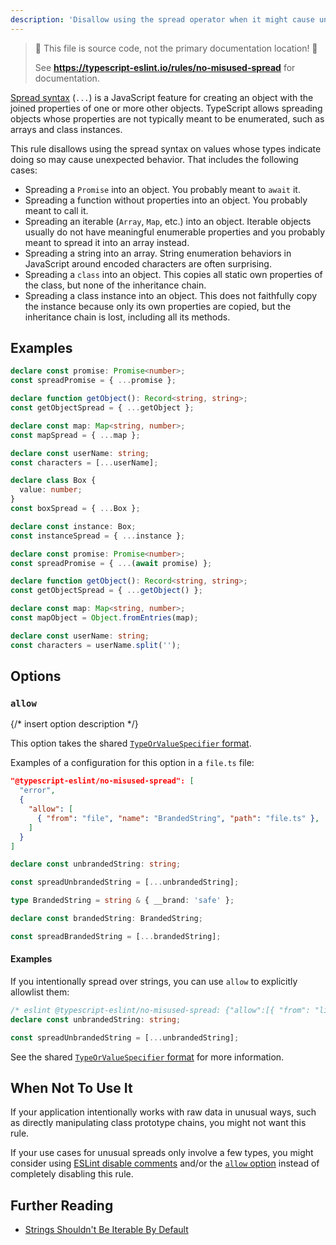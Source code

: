 ```yaml
---
description: 'Disallow using the spread operator when it might cause unexpected behavior.'
---
```



> 🛑 This file is source code, not the primary documentation location! 🛑
>
> See **https://typescript-eslint.io/rules/no-misused-spread** for documentation.

[Spread syntax](https://developer.mozilla.org/en-US/docs/Web/JavaScript/Reference/Operators/Spread_syntax) (`...`) is a JavaScript feature for creating an object with the joined properties of one or more other objects.
TypeScript allows spreading objects whose properties are not typically meant to be enumerated, such as arrays and class instances.

This rule disallows using the spread syntax on values whose types indicate doing so may cause unexpected behavior.
That includes the following cases:

- Spreading a `Promise` into an object.
  You probably meant to `await` it.
- Spreading a function without properties into an object.
  You probably meant to call it.
- Spreading an iterable (`Array`, `Map`, etc.) into an object.
  Iterable objects usually do not have meaningful enumerable properties and you probably meant to spread it into an array instead.
- Spreading a string into an array.
  String enumeration behaviors in JavaScript around encoded characters are often surprising.
- Spreading a `class` into an object.
  This copies all static own properties of the class, but none of the inheritance chain.
- Spreading a class instance into an object.
  This does not faithfully copy the instance because only its own properties are copied, but the inheritance chain is lost, including all its methods.

## Examples

<Tabs>
<TabItem value="❌ Incorrect">

```ts
declare const promise: Promise<number>;
const spreadPromise = { ...promise };

declare function getObject(): Record<string, string>;
const getObjectSpread = { ...getObject };

declare const map: Map<string, number>;
const mapSpread = { ...map };

declare const userName: string;
const characters = [...userName];
```

```ts
declare class Box {
  value: number;
}
const boxSpread = { ...Box };

declare const instance: Box;
const instanceSpread = { ...instance };
```

</TabItem>
<TabItem value="✅ Correct">

```ts
declare const promise: Promise<number>;
const spreadPromise = { ...(await promise) };

declare function getObject(): Record<string, string>;
const getObjectSpread = { ...getObject() };

declare const map: Map<string, number>;
const mapObject = Object.fromEntries(map);

declare const userName: string;
const characters = userName.split('');
```

</TabItem>
</Tabs>

## Options

### `allow`

{/* insert option description */}

This option takes the shared [`TypeOrValueSpecifier` format](/packages/type-utils/type-or-value-specifier).

Examples of a configuration for this option in a `file.ts` file:

```json
"@typescript-eslint/no-misused-spread": [
  "error",
  {
    "allow": [
      { "from": "file", "name": "BrandedString", "path": "file.ts" },
    ]
  }
]
```

<Tabs>
<TabItem value="❌ Incorrect">

```ts option='{"allow":[{ "from": "file", "name": "BrandedString" }]}'
declare const unbrandedString: string;

const spreadUnbrandedString = [...unbrandedString];
```

</TabItem>
<TabItem value="✅ Correct">

```ts option='{"allow":[{ "from": "file", "name": "BrandedString" }]}'
type BrandedString = string & { __brand: 'safe' };

declare const brandedString: BrandedString;

const spreadBrandedString = [...brandedString];
```

</TabItem>
</Tabs>

#### Examples

If you intentionally spread over strings, you can use `allow` to explicitly allowlist them:

```ts option='{"allow":[{ "from": "lib", "name": "string" }]}'
/* eslint @typescript-eslint/no-misused-spread: {"allow":[{ "from": "lib", "name": "string" }]} */
declare const unbrandedString: string;

const spreadUnbrandedString = [...unbrandedString];
```

See the shared [`TypeOrValueSpecifier` format](/packages/type-utils/type-or-value-specifier) for more information.

## When Not To Use It

If your application intentionally works with raw data in unusual ways, such as directly manipulating class prototype chains, you might not want this rule.

If your use cases for unusual spreads only involve a few types, you might consider using [ESLint disable comments](https://eslint.org/docs/latest/use/configure/rules#using-configuration-comments-1) and/or the [`allow` option](#allow) instead of completely disabling this rule.

## Further Reading

- [Strings Shouldn't Be Iterable By Default](https://www.xanthir.com/b4wJ1)
